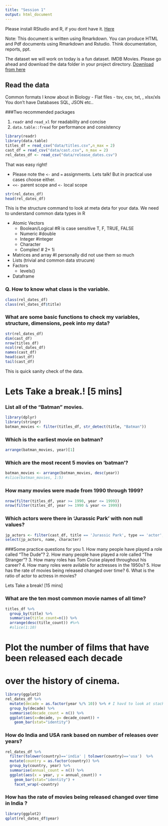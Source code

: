 ```yaml
---
title: "Session 1"
output: html_document
---
```


Please install RStudio and R, if you dont have it. [Here](https://www.rstudio.com/products/rstudio/download/)

Note: This document is written using Rmarkdown. You can produce HTML and Pdf documents using Rmarkdown and Rstudio. Think documentation, reports, ppt.

The dataset we will work on today is a fun dataset. IMDB Movies. Please go ahead and download the data folder in your project directory. [Download from here](https://drive.google.com/open?id=0B9NCHJOuElCGfllXSFJsd2dFWVdabEdjQVJHSmpKaUVfZUw3VTM1NFMyT0Z6dlIzSVM1MGM)

## Read the data

Common formats I know about in Biology - Flat files  - tsv, csv, txt, <some random extension of a tab delimited file>, xlsx/xls
You don't have Databases SQL, JSON etc..

###Two recommended packages 

1. `readr` and `read_xl` for readability and concise
2. `data.table::fread` for performance and consistency


``` r
library(readr)
library(data.table)
titles_df = read_csv("data/titles.csv",n_max = 2)
cast_df = read_csv("data/cast.csv", n_max = 2)
rel_dates_df <- read_csv("data/release_dates.csv")
```

That was easy right! 

- Please note the `<-` and `=` assignments. Lets talk! But in practical use cases choose either.
- `<<-` parent scope and `<-` local scope



```r
str(rel_dates_df)
head(rel_dates_df)
```

This is the structure command to look at meta deta for your data. We need to understand common data types in R

- Atomic Vectors
  - Boolean/Logical #R is case sensitive T, F, TRUE, FALSE
  - Numeric #double
  - Integer #integer
  - Character
  - Complex! # 2+ 1i
  
  
- Matrices and array #I personally did not use them so much
- Lists (trivial and common data strucure)
- Factors
  - levels()
- Dataframe

### Q. How to know what class is the variable. 

```r
class(rel_dates_df)
class(rel_dates_df$title)
```

### What are some basic functions to check my variables, structure, dimensions, peek into my data?


```r
str(rel_dates_df)
dim(cast_df)
nrow(titles_df)
ncol(rel_dates_df)
names(cast_df)
head(cast_df)
tail(cast_df)
```

This is quick sanity check of the data. 


# Lets Take a break.! [5 mins]



### List all of the "Batman" movies.

```r
library(dplyr)
library(stringr)
batman_movies <- filter(titles_df, str_detect(title, "Batman"))
```



### Which is the earliest movie on batman?

```r
arrange(batman_movies, year)[1]
```


### Which are the most recent 5 movies on 'batman'?

```r
batman_movies <- arrange(batman_movies, desc(year))
#slice(batman_movies, 1:5)
```


### How many movies were made from 1990 through 1999?
```r
nrow(filter(titles_df, year >= 1990, year <= 1999))
nrow(filter(titles_df, year >= 1990 & year <= 1999))
```



### Which actors were there in 'Jurassic Park'<fill your fav movie> with non null values?

```r
jp_actors <- filter(cast_df, title == 'Jurassic Park', type == 'actor', is.na(n))
select(jp_actors, name, character)
```



###Some practice questions for you 
1. How many people have played a role called "The Dude"?
2. How many people have played a role called "The Stranger"?
3. How many roles has Tom Cruise played throughout his career?
4. How many roles were avilable for actresses in the 1950s?
5. How has the rate of movies being released changed over time?
6. What is the ratio of actor to actress in movies?



Lets Take a break! [15 mins]


### What are the ten most common movie names of all time?
```r
titles_df %>%
  group_by(title) %>%
  summarise(title_count=n()) %>%
  arrange(desc(title_count)) #%>%
  #slice(1:10)
```



# Plot the number of films that have been released each decade
# over the history of cinema.

```r
library(ggplot2)
rel_dates_df %>%
  mutate(decade = as.factor(year %/% 10)) %>% # I havd to look at stackoverflow for remainder :P
  group_by(decade) %>%
  summarise(decade_count = n()) %>%
  ggplot(aes(x=decade, y= decade_count)) +
    geom_bar(stat="identity")

```



### How do India and USA rank based on number of releases over years?

```r

rel_dates_df %>%
  filter(tolower(country)=='india' | tolower(country)=='usa')  %>%
  mutate(country = as.factor(country)) %>%
  group_by(country, year) %>%
  summarise(annual_count = n()) %>%
  ggplot(aes(x = year, y = annual_count)) +
    geom_bar(stat="identity") + 
    facet_wrap(~country)
```


### How has the rate of movies being released changed over time in India <fill your country of choice>?



```r
library(ggplot2)
qplot(rel_dates_df$year)

```










